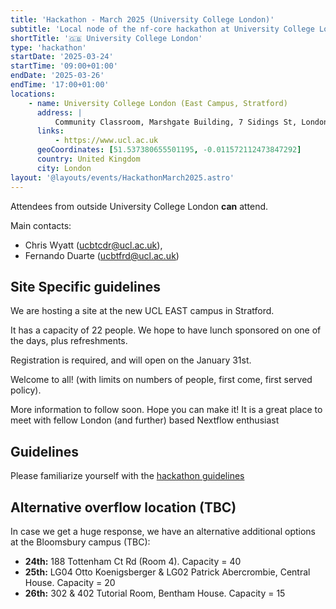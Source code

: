 ```yaml
---
title: 'Hackathon - March 2025 (University College London)'
subtitle: 'Local node of the nf-core hackathon at University College London, UK'
shortTitle: '🇬🇧 University College London'
type: 'hackathon'
startDate: '2025-03-24'
startTime: '09:00+01:00'
endDate: '2025-03-26'
endTime: '17:00+01:00'
locations:
    - name: University College London (East Campus, Stratford)
      address: |
          Community Classroom, Marshgate Building, 7 Sidings St, London E20 2AE, UK
      links:
          - https://www.ucl.ac.uk
      geoCoordinates: [51.537380655501195, -0.011572112473847292]
      country: United Kingdom
      city: London
layout: '@layouts/events/HackathonMarch2025.astro'
---
```


Attendees from outside University College London **can** attend.

Main contacts:

-   Chris Wyatt ([ucbtcdr@ucl.ac.uk](mailto:ucbtcdr@ucl.ac.uk)),
-   Fernando Duarte ([ucbtfrd@ucl.ac.uk](mailto:ucbtfrd@ucl.ac.uk))

## Site Specific guidelines

We are hosting a site at the new UCL EAST campus in Stratford.

It has a capacity of 22 people. We hope to have lunch sponsored on one of the days, plus refreshments.

Registration is required, and will open on the January 31st.

Welcome to all!
(with limits on numbers of people, first come, first served policy).

More information to follow soon. Hope you can make it!
It is a great place to meet with fellow London (and further) based Nextflow enthusiast

## Guidelines

Please familiarize yourself with the [hackathon guidelines](https://nf-co.re/events/2025/hackathon-march-2025#in-person-local-sites)

## Alternative overflow location (TBC)

In case we get a huge response, we have an alternative additional options at the Bloomsbury campus (TBC):

-   **24th:** 188 Tottenham Ct Rd (Room 4). Capacity = 40
-   **25th:** LG04 Otto Koenigsberger & LG02 Patrick Abercrombie, Central House. Capacity = 20
-   **26th:** 302 & 402 Tutorial Room, Bentham House. Capacity = 15
